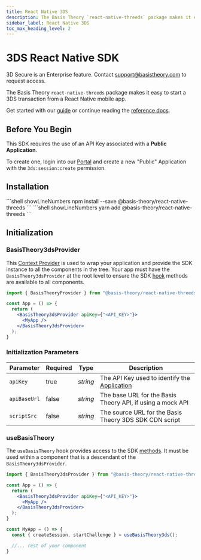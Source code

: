 ```yaml
---
title: React Native 3DS
description: The Basis Theory `react-native-threeds` package makes it easy to start a 3DS transaction from a React Native mobile app. Learn More.
sidebar_label: React Native 3DS
toc_max_heading_level: 2
---
```




# 3DS React Native SDK <Enterprise />

<Alert type={Alerts.INFO}>3D Secure is an Enterprise feature. Contact <a href="mailto:support@basistheory.com">support@basistheory.com</a> to request access.</Alert>

The Basis Theory `react-native-threeds` package makes it easy to start a 3DS transaction from a React Native mobile app.

Get started with our [guide](/docs/guides/process/authenticate-with-3ds) or continue reading the [reference docs](/docs/sdks/mobile/react-native-threeds/methods).

## Before You Begin

This SDK requires the use of an API Key associated with a **Public Application**.

To create one, login into our [Portal](https://portal.basistheory.com) and create a new "Public" Application with the `3ds:session:create` permission.

## Installation

<Tabs className="bt-tabs">
  <TabItem value="npm" label="npm">
    ```shell showLineNumbers
    npm install --save @basis-theory/react-native-threeds
    ```
  </TabItem>
  <TabItem value="yarn" label="yarn">
    ```shell showLineNumbers
    yarn add @basis-theory/react-native-threeds
    ```
  </TabItem>
</Tabs>

## Initialization

### BasisTheory3dsProvider

This [Context Provider](https://reactjs.org/docs/context.html#contextprovider) is used to wrap your application and provide the SDK instance to all the components in the tree.
Your app must have the `BasisTheory3dsProvider` at the root level to ensure the SDK [hook](#usebasistheory) methods are available to all components.

```jsx showLineNumbers
import { BasisTheoryProvider } from "@basis-theory/react-native-threeds";

const App = () => {
  return (
    <BasisTheory3dsProvider apiKey={"<API_KEY>"}>
      <MyApp />
    </BasisTheory3dsProvider>
  );
}
```

### Initialization Parameters

| Parameter | Required | Type | Description |
| --- | --- | --- | --- |
| `apiKey`  | true | _string_ | The API Key used to identify the [Application](/docs/api/applications) |
| `apiBaseUrl` | false | _string_ | The base URL for the Basis Theory API, if using a mock API|
| `scriptSrc` | false | _string_ | The source URL for the Basis Theory 3DS SDK CDN script |

### useBasisTheory

The `useBasisTheory` hook provides access to the SDK [methods](/docs/sdks/mobile/react-native-threeds/methods). It must be used within a component that is a descendant of the `BasisTheory3dsProvider`.

```jsx showLineNumbers
import { BasisTheory3dsProvider } from "@basis-theory/react-native-threeds";

const App = () => {
  return (
    <BasisTheory3dsProvider apiKey={"<API_KEY>"}>
      <MyApp />
    </BasisTheory3dsProvider>
  );
}

const MyApp = () => {
  const { createSession, startChallenge } = useBasisTheory3ds();

  //... rest of your component
}
```
